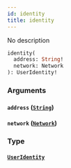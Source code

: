 ```yaml
---
id: identity
title: identity
---
```



No description


```graphql
identity(
  address: String!
  network: Network
): UserIdentity!

```


### Arguments

#### `address` ([`String`](/docs/GraphQL/scalars/string))




#### `network` ([`Network`](/docs/GraphQL/enums/network))




### Type

#### [`UserIdentity`](/docs/GraphQL/objects/user-identity) 






